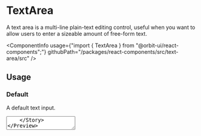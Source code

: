 
<Meta
    title="Components/TextArea"
    id="textarea"
/>

# TextArea

<Tagline>A text area is a multi-line plain-text editing control, useful when you want to allow users to enter a sizeable amount of free-form text.</Tagline>

<ComponentInfo
    usage={"import { TextArea } from \"@orbit-ui/react-components\";"}
    githubPath="/packages/react-components/src/text-area/src"
/>

## Usage

### Default

A default text input.

<Preview>
    <Story name="default">
        <TextArea placeholder="Why should you go to space?" />
    </Story>
</Preview>

### Value

A text area can have a value.

<Preview>
    <Story name="value">
        <TextArea defaultValue="To fly high!" placeholder="Why should you go to space?" />
    </Story>
</Preview>

### Max Rows

A text are can be limited to a maximum number of rows.

<Preview>
    <Story name="max rows">
        <Inline>
            <TextArea maxRows={5} placeholder="Why should you go to space?" />
        </Inline>
    </Story>
</Preview>

### Disabled

A text area can be disabled.

<Preview>
    <Story name="disabled">
        <TextArea disabled placeholder="Why should you go to space?" />
    </Story>
</Preview>

### Readonly

A text area can be readonly.

<Preview>
    <Story name="readonly">
        <TextArea readOnly defaultValue="NASA selected SpaceX to develop a lunar optimized Starship to transport crew between lunar orbit and the surface of the Moon as part of NASA's Artemis program." placeholder="Winner announcement" />
    </Story>
</Preview>

### Fluid

A text area can take the width of its container.

<Preview>
    <Story name="fluid">
        <TextArea fluid placeholder="Why should you go to space?" />
    </Story>
</Preview>

### Validation

A text area can display a validation state to communicate to the user whether the current value is valid or invalid. Implement your own validation logic in your app and pass either `"valid"` or `"invalid"` to the input via the `validationState` prop.

The example below illustrates how one would validate that a text area doesn't exceed 25 characters (yes it could also be done with maxLength).

<Preview filePath="/text-area/docs/LengthValidation" />

### Controlled

A text area `value` can be handled in controlled mode.

<Preview filePath="/text-area/docs/ControlledTextArea" />

## API

### TextArea

<ComponentInfo
    usage={"import { TextArea } from \"@orbit-ui/react-components\";"}
    compact
/>

<ArgsTable of={InnerTextArea} sort="alpha" />


